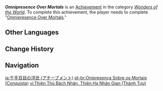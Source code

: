 {{Achievement Infobox
|title        = Omnipresence Over Mortals
|id           = 84052
|order id     = 5031
|category     = Wonders of the World
|description  = Complete "[[Omnipresence Over Mortals]]."
|requirements = 
|primogems    = 10
|tracking     = 
|hidden       = 1
|quest        = Omnipresence Over Mortals
|topic        = 
|type         = Quest
}}
'''''Omnipresence Over Mortals''''' is an [[Achievement]] in the category ''[[Wonders of the World]]''. To complete this achievement, the player needs to complete "[[Omnipresence Over Mortals]]."
<!--
==Trivia==

==Video Guides==
{{EVT
|video1   = 
|caption1 = 
}}
-->
==Other Languages==
{{Other Languages|Omnipresence Over Mortals}}

==Change History==
{{Change History|2.1}}
<!--
==References==
{{Reflist}}
-->
==Navigation==
{{Achievement Navbox|Wonders of the World|Quest}}

[[ja:千手百目の浮世 (アチーブメント)]]
[[pt-br:Onipresença Sobre os Mortais (Conquista)]]
[[vi:Thiên Thủ Bách Nhãn, Thiên Hạ Nhân Gian (Thành Tựu)]]
